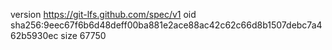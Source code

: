 version https://git-lfs.github.com/spec/v1
oid sha256:9eec67f6b6d48deff00ba881e2ace88ac42c62c66d8b1507debc7a462b5930ec
size 67750
